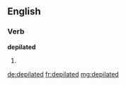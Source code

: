 ==English==

===Verb===
'''depilated'''

# {{past of|[[depilate]]}}

[[de:depilated]]
[[fr:depilated]]
[[mg:depilated]]